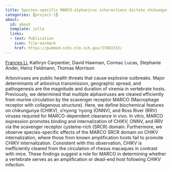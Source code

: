 ```yaml
---
title: Species-specific MARCO-alphavirus interactions dictate chikungunya virus viremia
categories: [project-1]
about:
  id: about
  template: jolla
  links:
  - text: Publication
    icon: file-earmark
    href: https://pubmed.ncbi.nlm.nih.gov/37083332/
---
```


[Frances Li](https://orcid.org/0000-0001-8798-8290), Kathryn Carpentier, David Hawman, Cormac Lucas, Stephanie Ander, Heinz Feldmann, Thomas Morrison

Arboviruses are public health threats that cause explosive outbreaks. Major determinants of arbovirus transmission, geographic spread, and pathogenesis are the magnitude and duration of viremia in vertebrate hosts. Previously, we determined that multiple alphaviruses are cleared efficiently from murine circulation by the scavenger receptor MARCO (Macrophage receptor with collagenous structure). Here, we define biochemical features on chikungunya (CHIKV), o'nyong 'nyong (ONNV), and Ross River (RRV) viruses required for MARCO-dependent clearance in vivo. In vitro, MARCO expression promotes binding and internalization of CHIKV, ONNV, and RRV via the scavenger receptor cysteine-rich (SRCR) domain. Furthermore, we observe species-specific effects of the MARCO SRCR domain on CHIKV internalization, where those from known amplification hosts fail to promote CHIKV internalization. Consistent with this observation, CHIKV is inefficiently cleared from the circulation of rhesus macaques in contrast with mice. These findings suggest a role for MARCO in determining whether a vertebrate serves as an amplification or dead-end host following CHIKV infection.
